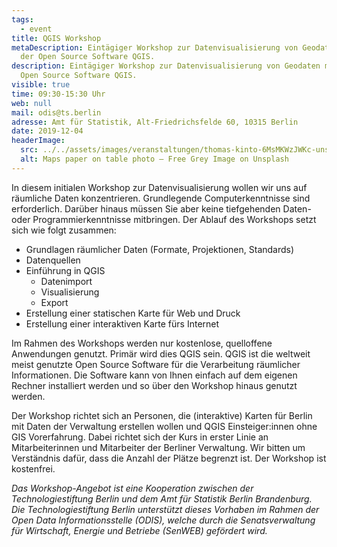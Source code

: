 ```yaml
---
tags:
  - event
title: QGIS Workshop
metaDescription: Eintägiger Workshop zur Datenvisualisierung von Geodaten mit
  der Open Source Software QGIS.
description: Eintägiger Workshop zur Datenvisualisierung von Geodaten mit der
  Open Source Software QGIS.
visible: true
time: 09:30-15:30 Uhr
web: null
mail: odis@ts.berlin
adresse: Amt für Statistik, Alt-Friedrichsfelde 60, 10315 Berlin
date: 2019-12-04
headerImage:
  src: ../../assets/images/veranstaltungen/thomas-kinto-6MsMKWzJWKc-unsplash.jpg
  alt: Maps paper on table photo – Free Grey Image on Unsplash
---
```


In diesem initialen Workshop zur Datenvisualisierung wollen wir uns auf räumliche Daten konzentrieren. Grundlegende Computerkenntnisse sind erforderlich. Darüber hinaus müssen Sie aber keine tiefgehenden Daten- oder Programmierkenntnisse mitbringen. Der Ablauf des Workshops setzt sich wie folgt zusammen:

- Grundlagen räumlicher Daten (Formate, Projektionen, Standards)
- Datenquellen
- Einführung in QGIS
  - Datenimport
  - Visualisierung
  - Export
- Erstellung einer statischen Karte für Web und Druck
- Erstellung einer interaktiven Karte fürs Internet

Im Rahmen des Workshops werden nur kostenlose, quelloffene Anwendungen genutzt. Primär wird dies QGIS sein. QGIS ist die weltweit meist genutzte Open Source Software für die Verarbeitung räumlicher Informationen. Die Software kann von Ihnen einfach auf dem eigenen Rechner installiert werden und so über den Workshop hinaus genutzt werden.

Der Workshop richtet sich an Personen, die (interaktive) Karten für Berlin mit Daten der Verwaltung erstellen wollen und QGIS Einsteiger:innen ohne GIS Vorerfahrung.
Dabei richtet sich der Kurs in erster Linie an Mitarbeiterinnen und Mitarbeiter der Berliner Verwaltung. Wir bitten um Verständnis dafür, dass die Anzahl der Plätze begrenzt ist.
Der Workshop ist kostenfrei.

_Das Workshop-Angebot ist eine Kooperation zwischen der Technologiestiftung Berlin und dem Amt für Statistik Berlin Brandenburg. Die Technologiestiftung Berlin unterstützt dieses Vorhaben im Rahmen der Open Data Informationsstelle (ODIS), welche durch die Senatsverwaltung für Wirtschaft, Energie und Betriebe (SenWEB) gefördert wird._
